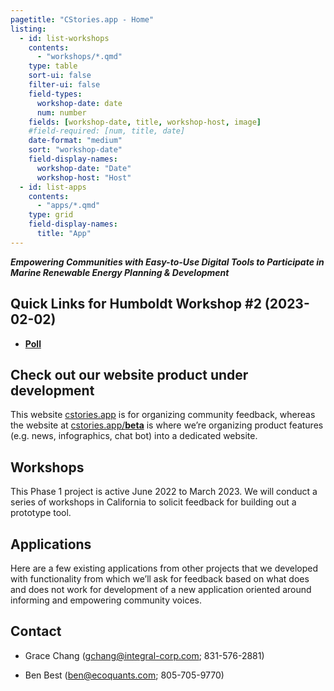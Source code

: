 ```yaml
---
pagetitle: "CStories.app - Home"
listing:
  - id: list-workshops
    contents:
      - "workshops/*.qmd"
    type: table
    sort-ui: false
    filter-ui: false
    field-types:
      workshop-date: date
      num: number
    fields: [workshop-date, title, workshop-host, image]
    #field-required: [num, title, date]
    date-format: "medium"
    sort: "workshop-date"
    field-display-names:
      workshop-date: "Date"
      workshop-host: "Host"
  - id: list-apps
    contents:
      - "apps/*.qmd"
    type: grid
    field-display-names:
      title: "App"
---
```


***Empowering Communities with Easy-to-Use Digital Tools to Participate in Marine Renewable Energy Planning & Development***

## Quick Links for Humboldt Workshop #2 (2023-02-02)

<!-- - [**Slides**](https://docs.google.com/presentation/d/1CcmWXOnk91XCcI3E8BrqX71fR2F-y8GQyLQHLwkNUiI/edit?usp=sharing) -->

- [**Poll**](https://pollev.com/rupertsmudge433)


::: {.callout-caution}
## Check out our website product under development

This website [cstories.app](https://cstories.app) is for organizing community feedback, whereas the website at [cstories.app/**beta**](https://cstories.app/beta) is where we're organizing product features (e.g. news, infographics, chat bot) into a dedicated website.
:::

## Workshops

This Phase 1 project is active June 2022 to March 2023. We will conduct a series of workshops in California to solicit feedback for building out a prototype tool.

::: {#list-workshops}
:::

## Applications

Here are a few existing applications from other projects that we developed with functionality from which we'll ask for feedback based on what does and does not work for development of a new application oriented around informing and empowering community voices.

::: {#list-apps}
:::

## Contact

-   Grace Chang ([gchang\@integral-corp.com](gchang@integral-corp.com); 831-576-2881)

-   Ben Best ([ben\@ecoquants.com](mailto:ben@ecoquants.com); 805-705-9770)
